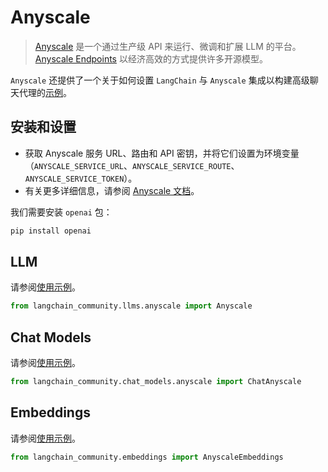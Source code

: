 # Anyscale

>[Anyscale](https://www.anyscale.com) 是一个通过生产级 API 来运行、微调和扩展 LLM 的平台。
> [Anyscale Endpoints](https://docs.anyscale.com/endpoints/overview) 以经济高效的方式提供许多开源模型。

`Anyscale` 还提供了一个关于如何设置 `LangChain` 与 `Anyscale` 集成以构建高级聊天代理的[示例](https://docs.anyscale.com/endpoints/model-serving/examples/langchain-integration)。

## 安装和设置

- 获取 Anyscale 服务 URL、路由和 API 密钥，并将它们设置为环境变量（`ANYSCALE_SERVICE_URL`、`ANYSCALE_SERVICE_ROUTE`、`ANYSCALE_SERVICE_TOKEN`）。
- 有关更多详细信息，请参阅 [Anyscale 文档](https://www.anyscale.com/get-started)。

我们需要安装 `openai` 包：

```bash
pip install openai
```

## LLM

请参阅[使用示例](/docs/integrations/llms/anyscale)。

```python
from langchain_community.llms.anyscale import Anyscale
```

## Chat Models

请参阅[使用示例](/docs/integrations/chat/anyscale)。

```python
from langchain_community.chat_models.anyscale import ChatAnyscale
```

## Embeddings

请参阅[使用示例](/docs/integrations/text_embedding/anyscale)。

```python
from langchain_community.embeddings import AnyscaleEmbeddings
```